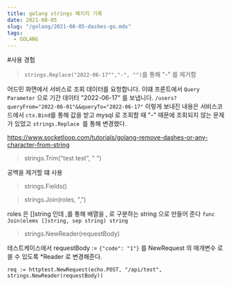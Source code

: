 ```yaml
---
title: golang strings 패키지 기록
date: 2021-08-05
slug: "/golang/2021-08-05-dashes-go.mdx"
tags:
  - GOLANG
---
```


#사용 경험

> `strings.Replace("2022-06-17"","-", "")`를 통해 "-" 를 제거함 

 
어드민 화면에서 서비스로 조회 데이터를 요청합니다.
 이떄 프론트에서 `Query Parameter` 으로 기간 데이터 "2022-06-17" 를 보냅니다.
 `/users?queryFrom="2022-06-01"&&queryTo="2022-06-17"`
 이렇게 보내진 내용은
 서비스코드에서 `ctx.Bind`를 통해 값을 받고 mysql 로 조회할 때 "-" 때문에 조회되지 않는 문제가 있었고 
 `strings.Replace `를 통해 변경했다.
 
 https://www.socketloop.com/tutorials/golang-remove-dashes-or-any-character-from-string
 
> strings.Trim("test test", " ")

공백을 제거할 떄 사용
 
> strings.Fields()

> strings.Join(roles, ",")

roles 은 []string 인데 ,를 통해 배열을 , 로 구분하는 string 으로 만들어 준다
`func Join(elems []string, sep string) string `

> strings.NewReader(requestBody)

테스트케이스에서 requestBody := `{"code": "1"}` 를 
NewRequest 의 매개변수 로 쓸  수 있도록  *Reader 로  변경해준다.

`req := httptest.NewRequest(echo.POST, "/api/test", strings.NewReader(requestBody))`